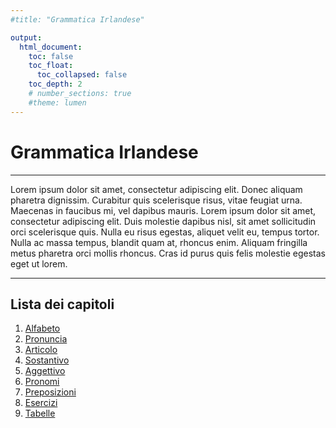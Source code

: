 ```yaml
---
#title: "Grammatica Irlandese"

output: 
  html_document:
    toc: false
    toc_float:
      toc_collapsed: false
    toc_depth: 2
    # number_sections: true
    #theme: lumen
---
```


# Grammatica Irlandese

---

Lorem ipsum dolor sit amet, consectetur adipiscing elit. Donec aliquam pharetra dignissim. Curabitur quis scelerisque risus, vitae feugiat urna. Maecenas in faucibus mi, vel dapibus mauris. Lorem ipsum dolor sit amet, consectetur adipiscing elit. Duis molestie dapibus nisl, sit amet sollicitudin orci scelerisque quis. Nulla eu risus egestas, aliquet velit eu, tempus tortor. Nulla ac massa tempus, blandit quam at, rhoncus enim. Aliquam fringilla metus pharetra orci mollis rhoncus. Cras id purus quis felis molestie egestas eget ut lorem.


---

## Lista dei capitoli 

1. [Alfabeto](1_alfabeto.html)
2. [Pronuncia](2_pronuncia.html)
3. [Articolo](3_articolo.html)
4. [Sostantivo](4_sostantivo.html)
5. [Aggettivo](5_aggettivo.html)
6. [Pronomi](6_pronomi.html)
7. [Preposizioni](7_preposizioni.html)
8. [Esercizi](8_esercizi.html)
9. [Tabelle](9_tabelle.html)